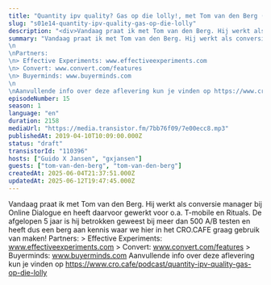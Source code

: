 ```yaml
---
title: "Quantity ipv quality? Gas op die lolly!, met Tom van den Berg (Online Dialogue)"
slug: "s01e14-quantity-ipv-quality-gas-op-die-lolly"
description: "<div>Vandaag praat ik met Tom van den Berg. Hij werkt als conversie manager bij Online Dialogue en heeft daarvoor gewerkt voor o.a. T-mobile en Rituals. De afgelopen 5 jaar is hij betrokken geweest bij meer dan 500 A/B testen en heeft dus een berg aan kennis waar we hier in het CRO.CAFE graag gebruik van maken! Partners: &gt; Effective Experiments: www.effectiveexperiments.com &gt; Convert: www.convert.com/features &gt; Buyerminds: www.buyerminds.com Aanvullende info over deze aflevering kun je vinden op https://www.cro.cafe/podcast/quantity-ipv-quality-gas-op-die-lolly</div>"
summary: "Vandaag praat ik met Tom van den Berg. Hij werkt als conversie manager bij Online Dialogue en heeft daarvoor gewerkt voor o.a. T-mobile en Rituals. De afgelopen 5 jaar is hij betrokken geweest bij meer dan 500 A/B testen en heeft dus een berg aan kennis waar we hier in het CRO.CAFE graag gebruik van maken!\n\nPartners:\n> Effective Experiments: www.effectiveexperiments.com\n> Convert: www.convert.com/features\n> Buyerminds: www.buyerminds.com\n\nAanvullende info over deze aflevering kun je vinden op https://www.cro.cafe/podcast/quantity-ipv-quality-gas-op-die-lolly"
episodeNumber: 15
season: 1
language: "en"
duration: 2158
mediaUrl: "https://media.transistor.fm/7bb76f09/7e00ecc8.mp3"
publishedAt: 2019-04-10T10:09:00.000Z
status: "draft"
transistorId: "110396"
hosts: ["Guido X Jansen", "gxjansen"]
guests: ["tom-van-den-berg", "tom-van-den-berg"]
createdAt: 2025-06-04T21:37:51.000Z
updatedAt: 2025-06-12T19:47:45.000Z
---
```


Vandaag praat ik met Tom van den Berg. Hij werkt als conversie manager bij Online Dialogue en heeft daarvoor gewerkt voor o.a. T-mobile en Rituals. De afgelopen 5 jaar is hij betrokken geweest bij meer dan 500 A/B testen en heeft dus een berg aan kennis waar we hier in het CRO.CAFE graag gebruik van maken! Partners: > Effective Experiments: www.effectiveexperiments.com > Convert: www.convert.com/features > Buyerminds: www.buyerminds.com Aanvullende info over deze aflevering kun je vinden op https://www.cro.cafe/podcast/quantity-ipv-quality-gas-op-die-lolly
